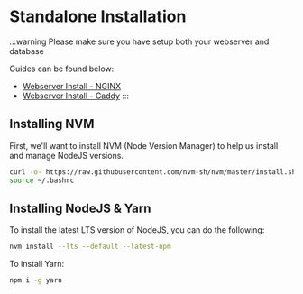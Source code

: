 
# Standalone Installation

:::warning
Please make sure you have setup both your webserver and database

Guides can be found below:
- [Webserver Install - NGINX](../webserver/nginx)
- [Webserver Install - Caddy](../webserver/caddy)
:::

## Installing NVM

First, we'll want to install NVM (Node Version Manager) to help us install and manage NodeJS versions.

```bash
curl -o- https://raw.githubusercontent.com/nvm-sh/nvm/master/install.sh | bash
source ~/.bashrc
```

## Installing NodeJS & Yarn

To install the latest LTS version of NodeJS, you can do the following:

```bash
nvm install --lts --default --latest-npm
```

To install Yarn:

```bash
npm i -g yarn
```
